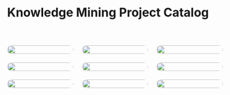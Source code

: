 

```{=html}
<div class="column-page">
<div style="text-align: left; margin-bottom: 60px;">
  <h1>Knowledge Mining Project Catalog</h1>
</div>

<div style="display: grid; grid-template-columns: repeat(3, 1fr); gap: 20px; width: 100%;">

<div style="text-align: center;">
<a href="6323/assignment1.qmd">
<img src="thumbnail/p1.png" style="width:100%; border-radius: 15px;">
</a>
</div>

<div style="text-align: center;">
<a href="6323/assignment2.qmd">
<img src="thumbnail/p2.png" style="width:100%; border-radius: 15px;">
</a>
</div>

<div style="text-align: center;">
<a href="assignment3.html">
<img src="thumbnail3.png" style="width:100%; border-radius: 15px;">
</a>
</div>

<div style="text-align: center;">
<a href="assignment4.html">
<img src="thumbnail4.png" style="width:100%; border-radius: 15px;">
</a>
</div>

<div style="text-align: center;">
<a href="assignment5.html">
<img src="thumbnail5.png" style="width:100%; border-radius: 15px;">
</a>
</div>

<div style="text-align: center;">
<a href="assignment6.html">
<img src="thumbnail6.png" style="width:100%; border-radius: 15px;">
</a>
</div>

<div style="text-align: center;">
<a href="assignment7.html">
<img src="thumbnail7.png" style="width:100%; border-radius: 15px;">
</a>
</div>

<div style="text-align: center;">
<a href="assignment8.html">
<img src="thumbnail8.png" style="width:100%; border-radius: 15px;">
</a>
</div>

<div style="text-align: center;">
<a href="assignment9.html">
<img src="thumbnail9.png" style="width:100%; border-radius: 15px;">
</a>
</div>

</div>
```
